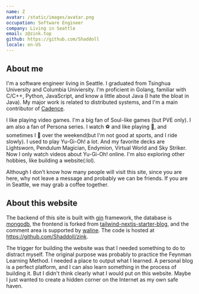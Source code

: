```yaml
---
name: Z
avatar: /static/images/avatar.png
occupation: Software Engineer
company: Living in Seattle 
email: z@zink.top
github: https://github.com/Shaddoll
locale: en-US
---
```

## About me

I'm a software engineer living in Seattle. I graduated from Tsinghua University and Columbia Univiersity. I'm proficient in Golang, familiar with C/C++, Python, JavaScript, and know a little about Java (I hate the bloat in Java). My major work is related to distributed systems, and I'm a main contributor of [Cadence](https://github.com/uber/cadence).

I like playing video games. I'm a big fan of Soul-like games (but PVE only). I am also a fan of Persona series. I watch ⚽️ and like playing 🎱, and sometimes I 🚴 over the weekend(but I'm not good at sports, and I ride slowly). I used to play Yu-Gi-Oh! a lot. And my favorite decks are Lightsworn, Pendulum Magician, Endymion, Virtual World and Sky Striker. Now I only watch videos about Yu-Gi-Oh! online. I'm also exploring other hobbies, like building a website(:lol).

Although I don’t know how many people will visit this site, since you are here, why not leave a message and probably we can be friends. If you are in Seattle, we may grab a coffee together.

## About this website 

The backend of this site is built with [gin](https://gin-gonic.com/) framework, the database is [mongodb](https://www.mongodb.com/), the frontend is forked from [tailwind-nextjs-starter-blog](https://github.com/timlrx/tailwind-nextjs-starter-blog), and the comment area is supported by [waline](https://waline.js.org/). The code is hosted at https://github.com/Shaddoll/zink.

The trigger for building the website was that I needed something to do to distract myself. The original purpose was probably to practice the Feynman Learning Method. I needed a place to output what I learned. A personal blog is a perfect platform, and I can also learn something in the process of building it. But I didn't think clearly what I would put on this website. Maybe I just wanted to create a hidden corner on the Internet as my own safe haven.